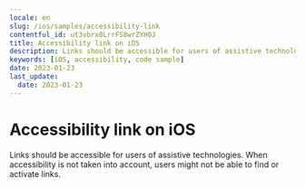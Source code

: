 ```yaml
---
locale: en
slug: /ios/samples/accessibility-link
contentful_id: ut3vbrx0LrrFS8wrZYH0J
title: Accessibility link on iOS
description: Links should be accessible for users of assistive technologies.
keywords: [iOS, accessibility, code sample]
date: 2023-01-23
last_update:
  date: 2023-01-23
---
```


# Accessibility link on iOS

Links should be accessible for users of assistive technologies. When accessibility is not taken into account, users might not be able to find or activate links.

<CodeSample id="accessibility-link" locale="en" platform="ios"/>
